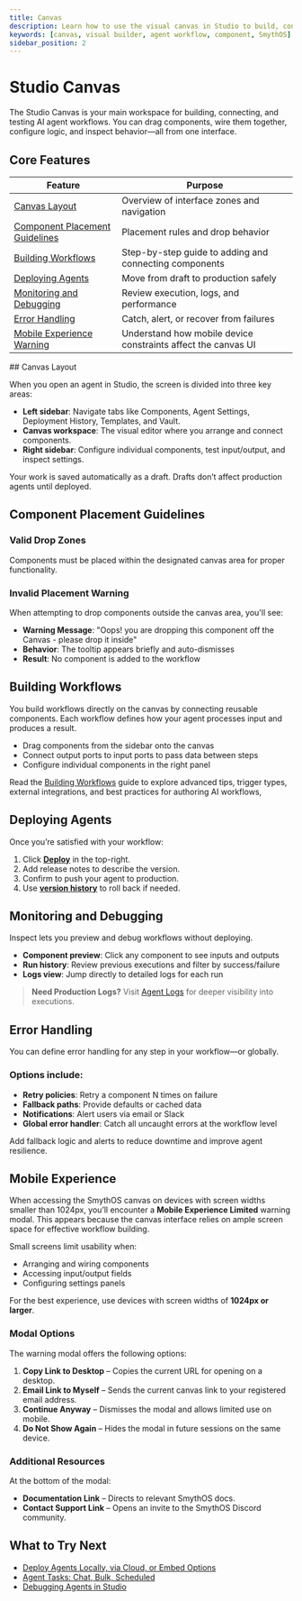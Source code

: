 ```yaml
---
title: Canvas
description: Learn how to use the visual canvas in Studio to build, connect, and debug AI workflows.
keywords: [canvas, visual builder, agent workflow, component, SmythOS]
sidebar_position: 2
---
```


# Studio Canvas

The Studio Canvas is your main workspace for building, connecting, and testing AI agent workflows. You can drag components, wire them together, configure logic, and inspect behavior—all from one interface.

<Spacer size="md" />

## Core Features

| Feature | Purpose |
|--------|---------|
| [Canvas Layout](#canvas-layout) | Overview of interface zones and navigation |
| [Component Placement Guidelines](#component-placement-guidelines) | Placement rules and drop behavior |
| [Building Workflows](#building-workflows) | Step-by-step guide to adding and connecting components |
| [Deploying Agents](#deploying-agents) | Move from draft to production safely |
| [Monitoring and Debugging](#monitoring-and-debugging) | Review execution, logs, and performance |
| [Error Handling](#error-handling) | Catch, alert, or recover from failures |
| [Mobile Experience Warning](#mobile-experience) | Understand how mobile device constraints affect the canvas UI |

<Spacer size="md" />
## Canvas Layout

When you open an agent in Studio, the screen is divided into three key areas:

- **Left sidebar**: Navigate tabs like Components, Agent Settings, Deployment History, Templates, and Vault.
- **Canvas workspace**: The visual editor where you arrange and connect components.
- **Right sidebar**: Configure individual components, test input/output, and inspect settings.

<InfoCallout title="Auto-Save Enabled">
Your work is saved automatically as a draft. Drafts don’t affect production agents until deployed.
</InfoCallout>
<Spacer size="md" />

## Component Placement Guidelines

### Valid Drop Zones
Components must be placed within the designated canvas area for proper functionality.

### Invalid Placement Warning
When attempting to drop components outside the canvas area, you'll see:

- **Warning Message**: "Oops! you are dropping this component off the Canvas - please drop it inside"
- **Behavior**: The tooltip appears briefly and auto-dismisses
- **Result**: No component is added to the workflow

<Spacer size="md" />

## Building Workflows

You build workflows directly on the canvas by connecting reusable components. Each workflow defines how your agent processes input and produces a result.

- Drag components from the sidebar onto the canvas
- Connect output ports to input ports to pass data between steps
- Configure individual components in the right panel

Read the [Building Workflows](/docs/agent-studio/build-agents/building-workflows) guide to explore advanced tips, trigger types, external integrations, and best practices for authoring AI workflows, 

<Spacer size="md" />

## Deploying Agents

Once you’re satisfied with your workflow:

1. Click [**Deploy**](/docs/agent-deployments/overview) in the top-right.
2. Add release notes to describe the version.
3. Confirm to push your agent to production.
4. Use [**version history**](/docs/agent-deployments/versioning) to roll back if needed.

<Spacer size="md" />

## Monitoring and Debugging

Inspect lets you preview and debug workflows without deploying.

- **Component preview**: Click any component to see inputs and outputs
- **Run history**: Review previous executions and filter by success/failure
- **Logs view**: Jump directly to detailed logs for each run

> **Need Production Logs?** Visit [Agent Logs](/docs/agent-studio/manage-agents/logs) for deeper visibility into executions.

<Spacer size="md" />

## Error Handling

You can define error handling for any step in your workflow—or globally.

### Options include:

- **Retry policies**: Retry a component N times on failure
- **Fallback paths**: Provide defaults or cached data
- **Notifications**: Alert users via email or Slack
- **Global error handler**: Catch all uncaught errors at the workflow level

<TipCallout title="Best Practice">
Add fallback logic and alerts to reduce downtime and improve agent resilience.
</TipCallout>

<Spacer size="md" />

## Mobile Experience 

When accessing the SmythOS canvas on devices with screen widths smaller than 1024px, you’ll encounter a **Mobile Experience Limited** warning modal. This appears because the canvas interface relies on ample screen space for effective workflow building.

Small screens limit usability when:

- Arranging and wiring components  
- Accessing input/output fields  
- Configuring settings panels  

For the best experience, use devices with screen widths of **1024px or larger**.

### Modal Options

The warning modal offers the following options:

1. **Copy Link to Desktop** – Copies the current URL for opening on a desktop.
2. **Email Link to Myself** – Sends the current canvas link to your registered email address.
3. **Continue Anyway** – Dismisses the modal and allows limited use on mobile.
4. **Do Not Show Again** – Hides the modal in future sessions on the same device.

### Additional Resources

At the bottom of the modal:

- **Documentation Link** – Directs to relevant SmythOS docs.
- **Contact Support Link** – Opens an invite to the SmythOS Discord community.

<Spacer size="md" />

## What to Try Next

- [Deploy Agents Locally, via Cloud, or Embed Options](/docs/agent-deployments/overview)  
- [Agent Tasks: Chat, Bulk, Scheduled](/docs/agent-studio/manage-agents/tasks)  
- [Debugging Agents in Studio](/docs/agent-studio/build-agents/debugging)

